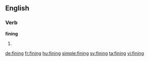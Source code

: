 ==English==

===Verb===
'''fining'''

# {{present participle of|fine}}

[[de:fining]]
[[fr:fining]]
[[hu:fining]]
[[simple:fining]]
[[sv:fining]]
[[ta:fining]]
[[vi:fining]]